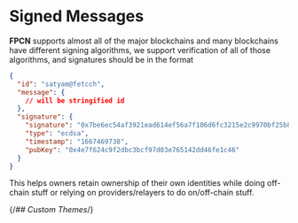 # Signed Messages

**FPCN** supports almost all of the major blockchains and many blockchains have different signing algorithms, we support verification of all of those algorithms, and signatures should be in the format

```json
{
  "id": "satyam@fetcch",
  "message": {
    // will be stringified id
  },
  "signature": {
    "signature": "0x7be6ec54af3921ead614ef56a7f106d6fc3215e2c9970bf25b8f4701383942723a5d34bb06f6fb3c28a3216cff45f5789ee0988ec759c6dc554b370721a213331b",
    "type": "ecdsa",
    "timestamp": "1667469738",
    "pubKey": "0x4e7f624c9f2dbc3bcf97d03e765142dd46fe1c46"
  }
}
```

This helps owners retain ownership of their own identities while doing off-chain stuff or relying on providers/relayers to do on/off-chain stuff.

{/_## Custom Themes_/}
